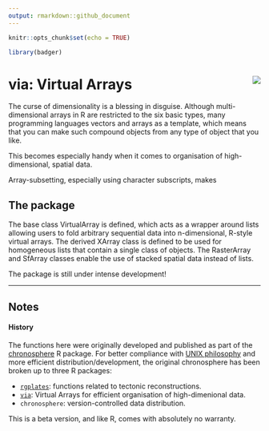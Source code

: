 ```yaml
---
output: rmarkdown::github_document
---
```


```r
knitr::opts_chunk$set(echo = TRUE)

library(badger)
```

# via: Virtual Arrays <img src="man/figures/logo.png" align="right" />


The curse of dimensionality is a blessing in disguise. Although multi-dimensional arrays in R are restricted to the six basic types, many programming languages vectors and arrays as a template, which means that you can make such compound objects from any type of object that you like. 

This becomes especially handy when it comes to organisation of high-dimensional, spatial data. 

Array-subsetting, especially using character subscripts, makes  


## The package

The base class VirtualArray is defined, which acts as a wrapper around lists allowing users to fold arbitrary sequential data into n-dimensional, R-style virtual arrays. The derived XArray class is defined to be used for homogeneous lists that contain a single class of objects. The RasterArray and SfArray classes enable the use of stacked spatial data instead of lists.

<div class="alert alert-danger" role="alert">
  The package is still under intense development!
</div>

* * *

## Notes 

#### History

The functions here were originally developed and published as part of the [chronosphere](https://cran.r-project.org/package=chronosphere) R package. For better compliance with [UNIX philosophy](https://en.wikipedia.org/wiki/Unix_philosophy) and more efficient distribution/development, the original chronosphere has been broken up to three R packages:

- [`rgplates`](https://adamkocsis.github.io/rgplates/): functions related to tectonic reconstructions.
- [`via`](https://adamkocsis.github.io/via/): Virtual Arrays for efficient organisation of high-dimenional data.
- `chronosphere`: version-controlled data distribution.

This is a beta version, and like R, comes with absolutely no warranty.

